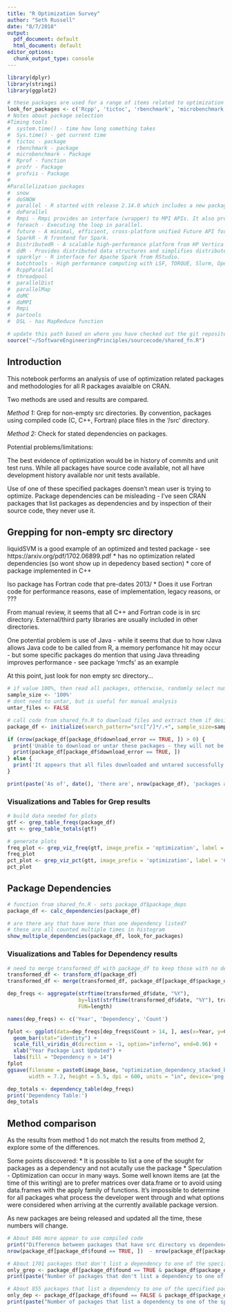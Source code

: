 ```yaml
---
title: "R Optimization Survey"
author: "Seth Russell"
date: "8/7/2018"
output:
  pdf_document: default
  html_document: default
editor_options:
  chunk_output_type: console
---
```



```r
library(dplyr)
library(stringi)
library(ggplot2)

# these packages are used for a range of items related to optimization - compiled code, multi-processing, etc.
look_for_packages <- c('Rcpp', 'tictoc', 'rbenchmark', 'microbenchmark', 'profr', 'profvis', 'snow', 'doSNOW', 'parallel', 'doParallel', 'Rmpi', 'foreach', 'future', 'future.apply', 'SparkR', 'DistributedR', 'ddR', 'sparklyr', 'batchtools', 'RcppParallel', 'threadpool', 'parallelDist', 'parallelMap', 'doMC', 'doMPI', 'partools', 'DSL')
# Notes about package selection
#Timing tools
#  system.time() - time how long something takes
#  Sys.time() - get current time
#  tictoc - package
#  rbenchmark - package
#  microbenchmark - Package
#  Rprof - function
#  profr - Package
#  profvis - Package
#
#Parallelization packages
#  snow
#  doSNOW
#  parallel - R started with release 2.14.0 which includes a new package parallel incorporating (slightly revised) copies of packages multicore and snow.
#  doParallel
#  Rmpi - Rmpi provides an interface (wrapper) to MPI APIs. It also provides interactive R slave environment.
#  foreach - Executing the loop in parallel.
#  future - A minimal, efficient, cross-platform unified Future API for parallel and distributed processing in R; designed for beginners as well as advanced developers.
#  SparkR - R frontend for Spark.
#  DistributedR - A scalable high-performance platform from HP Vertica Analytics Team.
#  ddR - Provides distributed data structures and simplifies distributed computing in R.
#  sparklyr - R interface for Apache Spark from RStudio.
#  batchtools - High performance computing with LSF, TORQUE, Slurm, OpenLava, SGE and Docker Swarm.
#  RcppParallel
#  threadpool
#  parallelDist
#  parallelMap
#  doMC
#  doMPI
#  Rmpi
#  partools
#  DSL - has MapReduce function

```


```r
# update this path based on where you have checked out the git repository
source("~/SoftwareEngineeringPrinciples/sourcecode/shared_fn.R")
```

## Introduction

This notebook performs an analysis of use of optimization related packages and methodologies for all R packages avaialble on CRAN.

Two methods are used and results are compared.

*Method 1:* Grep for non-empty src directories. By convention, packages using compiled code (C, C++, Fortran) place files in the '/src' directory.

*Method 2:* Check for stated dependencies on packages.

Potential problems/limitations:

The best evidence of optimization would be in history of commits and unit test runs. While all packages have source code available, not all have development history available nor unit tests available.

Use of one of these specified packages doensn't mean user is trying to optimize. Package dependencies can be misleading - I've seen CRAN packages that list packages as dependencies and by inspection of their source code, they never use it.

## Grepping for non-empty src directory

liquidSVM is a good example of an optimized and tested package - see https://arxiv.org/pdf/1702.06899.pdf
* has no optimization related dependencies (so wont show up in depedency based section)
* core of package implemented in C++

Iso package has Fortran code that pre-dates 2013/
* Does it use Fortran code for performance reasons, ease of implementation, legacy reasons, or ???

From manual review, it seems that all C++ and Fortran code is in src directory. External/third party libraries are usually included in other directories.

One potential problem is use of Java - while it seems that due to how rJava allows Java code to be called from R, a memory perfomance hit may occur - but some specific packages do mention that using Java threading improves performance - see package 'rmcfs' as an example

At this point, just look for non empty src directory...

```r
# if value 100%, then read all packages, otherwise, randomly select number of packages provided
sample_size <- '100%'
# dont need to untar, but is useful for manual analysis
untar_files <- FALSE

# call code from shared_fn.R to download files and extract them if desired
package_df <- initialize(search_pattern="src[^/]*/.+", sample_size=sample_size, untar_files=untar_files)

if (nrow(package_df[package_df$download_error == TRUE, ]) > 0) {
  print('Unable to download or untar these packages - they will not be considered in analysis')
  print(package_df[package_df$download_error == TRUE, ])
} else {
  print('It appears that all files downloaded and untared successfully.')
}

print(paste('As of', date(), 'there are', nrow(package_df), 'packages available on CRAN'))
```

### Visualizations and Tables for Grep results

```r
# build data needed for plots
gtf <- grep_table_freqs(package_df)
gtt <- grep_table_totals(gtf)

# generate plots
freq_plot <- grep_viz_freq(gtf, image_prefix = 'optimization', label = 'Compiled')
freq_plot
pct_plot <- grep_viz_pct(gtt, image_prefix = 'optimization', label = 'Compiled')
pct_plot
```

## Package Dependencies

```r
# function from shared_fn.R - sets package_df$package_deps
package_df <- calc_dependencies(package_df)

# are there any that have more than one dependency listed?
# these are all counted multiple times in histogram
show_multiple_dependencies(package_df, look_for_packages)
```

### Visualizations and Tables for Dependency results

```r
# need to merge transformed_df with package_df to keep those with no dependency and create better histogram
transformed_df <- transform_df(package_df)
transformed_df <- merge(transformed_df, package_df[package_df$package_deps == 'none', ][colnames(transformed_df)], all=TRUE)

dep_freqs <- aggregate(strftime(transformed_df$date, "%Y"),
                       by=list(strftime(transformed_df$date, "%Y"), transformed_df$package_deps),
                       FUN=length)

names(dep_freqs) <- c('Year', 'Dependency', 'Count')

fplot <- ggplot(data=dep_freqs[dep_freqs$Count > 14, ], aes(x=Year, y=Count, fill=Dependency)) +
  geom_bar(stat="identity") +
  scale_fill_viridis_d(direction = -1, option="inferno", end=0.96) +
  xlab("Year Package Last Updated") +
  labs(fill = "Dependency n > 14")
fplot
ggsave(filename = paste0(image_base, "optimization_dependency_stacked_bar.png"), fplot,
       width = 7.2, height = 5.5, dpi = 600, units = "in", device='png')

dep_totals <- dependency_table(dep_freqs)
print('Dependency Table:')
dep_totals
```

## Method comparison

As the results from method 1 do not match the results from method 2, explore some of the differences.

Some points discovered:
* It is possible to list a one of the sought for packages as a dependency and not acutally use the package
* Speculation - Optimization can occur in many ways. Some well known items are (at the time of this writing) are to prefer matrices over data.frame or to avoid using data.frames with the apply family of functions. It's impossible to determine for all packages what process the developer went through and what options were considered when arriving at the currently available package version.

As new packages are being released and updated all the time, these numbers will change.

```r
# About 846 more appear to use compiled code
print("Difference between packages that have src directory vs dependency on optimization framework:")
nrow(package_df[package_df$found == TRUE, ])  - nrow(package_df[package_df$package_deps != 'none', ])

# About 1701 packages that don't list a dependency to one of the specified packages, but have a src directory for compiled code
only_grep <- package_df[package_df$found == TRUE & package_df$package_deps == 'none', ]
print(paste("Number of packages that don't list a dependency to one of the specified packages, but have a src directory for compiled code:", nrow(only_grep)))

# About 855 packages that list a dependency to one of the specified packages but don't have compiled code
only_dep <- package_df[package_df$found == FALSE & package_df$package_deps != 'none', ]
print(paste("Number of packages that list a dependency to one of the specified packages but don't have compiled code:", nrow(only_dep)))

```




